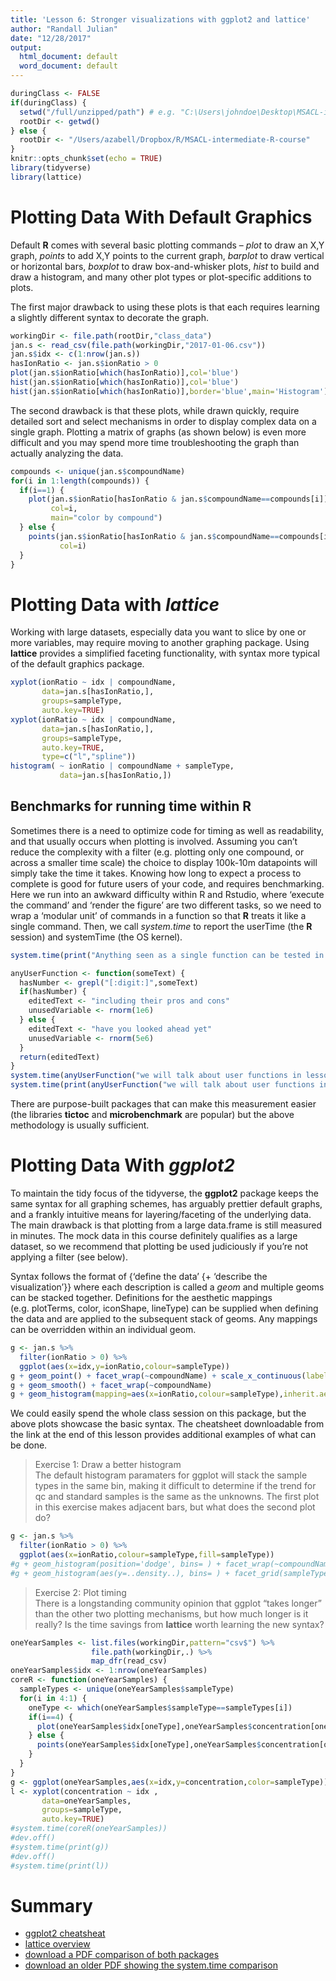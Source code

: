 ```yaml
---
title: 'Lesson 6: Stronger visualizations with ggplot2 and lattice'
author: "Randall Julian"
date: "12/28/2017"
output:
  html_document: default
  word_document: default
---
```


```r
duringClass <- FALSE
if(duringClass) {
  setwd("/full/unzipped/path") # e.g. "C:\Users\johndoe\Desktop\MSACL-intermediate-R-course-master"
  rootDir <- getwd()
} else {
  rootDir <- "/Users/azabell/Dropbox/R/MSACL-intermediate-R-course"
}
knitr::opts_chunk$set(echo = TRUE)
library(tidyverse)
library(lattice)
```

# Plotting Data With Default Graphics
Default **R** comes with several basic plotting commands -- *plot* to draw an X,Y graph, *points* to add X,Y points to the current graph, *barplot* to draw vertical or horizontal bars, *boxplot* to draw box-and-whisker plots, *hist* to build and draw a histogram, and many other plot types or plot-specific additions to plots.

The first major drawback to using these plots is that each requires learning a slightly different syntax to decorate the graph. 
```r
workingDir <- file.path(rootDir,"class_data")
jan.s <- read_csv(file.path(workingDir,"2017-01-06.csv"))
jan.s$idx <- c(1:nrow(jan.s))
hasIonRatio <- jan.s$ionRatio > 0
plot(jan.s$ionRatio[which(hasIonRatio)],col='blue')
hist(jan.s$ionRatio[which(hasIonRatio)],col='blue')
hist(jan.s$ionRatio[which(hasIonRatio)],border='blue',main='Histogram')
```

The second drawback is that these plots, while drawn quickly, require detailed sort and select mechanisms in order to display complex data on a single graph. Plotting a matrix of graphs (as shown below) is even more difficult and you may spend more time troubleshooting the graph than actually analyzing the data.
```r
compounds <- unique(jan.s$compoundName)
for(i in 1:length(compounds)) {
  if(i==1) {
    plot(jan.s$ionRatio[hasIonRatio & jan.s$compoundName==compounds[i]],
         col=i,
         main="color by compound")
  } else {
    points(jan.s$ionRatio[hasIonRatio & jan.s$compoundName==compounds[i]],
           col=i)
  }
}
```

# Plotting Data with *lattice*
Working with large datasets, especially data you want to slice by one or more variables, may require moving to another graphing package. Using **lattice** provides a simplified faceting functionality, with syntax more typical of the default graphics package.
```r
xyplot(ionRatio ~ idx | compoundName, 
       data=jan.s[hasIonRatio,], 
       groups=sampleType, 
       auto.key=TRUE)
xyplot(ionRatio ~ idx | compoundName, 
       data=jan.s[hasIonRatio,], 
       groups=sampleType, 
       auto.key=TRUE, 
       type=c("l","spline"))
histogram( ~ ionRatio | compoundName + sampleType, 
           data=jan.s[hasIonRatio,])
```

## Benchmarks for running time within **R**
Sometimes there is a need to optimize code for timing as well as readability, and that usually occurs when plotting is involved. Assuming you can't reduce the complexity with a filter (e.g. plotting only one compound, or across a smaller time scale) the choice to display 100k-10m datapoints will simply take the time it takes. Knowing how long to expect a process to complete is good for future users of your code, and requires benchmarking. Here we run into an awkward difficulty within R and Rstudio, where 'execute the command' and 'render the figure' are two different tasks, so we need to wrap a 'modular unit' of commands in a function so that **R** treats it like a single command. Then, we call *system.time* to report the userTime (the **R** session) and systemTime (the OS kernel).
```r
system.time(print("Anything seen as a single function can be tested in this way"))

anyUserFunction <- function(someText) {
  hasNumber <- grepl("[:digit:]",someText)
  if(hasNumber) {
    editedText <- "including their pros and cons"
    unusedVariable <- rnorm(1e6)
  } else {
    editedText <- "have you looked ahead yet"
    unusedVariable <- rnorm(5e6)
  }
  return(editedText)
}
system.time(anyUserFunction("we will talk about user functions in lesson 9"))
system.time(print(anyUserFunction("we will talk about user functions in lesson 9")))
```

There are purpose-built packages that can make this measurement easier (the libraries **tictoc** and **microbenchmark** are popular) but the above methodology is usually sufficient.

# Plotting Data With *ggplot2*
To maintain the tidy focus of the tidyverse, the **ggplot2** package keeps the same syntax for all graphing schemes, has arguably prettier default graphs, and a frankly intuitive means for layering/faceting of the underlying data. The main drawback is that plotting from a large data.frame is still measured in minutes. The mock data in this course definitely qualifies as a large dataset, so we recommend that plotting be used judiciously if you're not applying a filter (see below).

Syntax follows the format of {'define the data' {+ 'describe the visualization'}} where each description is called a *geom* and multiple geoms can be stacked together. Definitions for the aesthetic mappings (e.g. plotTerms, color, iconShape, lineType) can be supplied when defining the data and are applied to the subsequent stack of geoms. Any mappings can be overridden within an individual geom.
```r
g <- jan.s %>%
  filter(ionRatio > 0) %>%
  ggplot(aes(x=idx,y=ionRatio,colour=sampleType))
g + geom_point() + facet_wrap(~compoundName) + scale_x_continuous(labels=NULL)
g + geom_smooth() + facet_wrap(~compoundName)
g + geom_histogram(mapping=aes(x=ionRatio,colour=sampleType),inherit.aes=FALSE) + facet_wrap(~compoundName)
```

We could easily spend the whole class session on this package, but the above plots showcase the basic syntax. The cheatsheet downloadable from the link at the end of this lesson provides additional examples of what can be done.

> Exercise 1: Draw a better histogram  
> The default histogram paramaters for ggplot will stack the sample types in the same bin, making it difficult to determine if the trend for qc and standard samples is the same as the unknowns. The first plot in this exercise makes adjacent bars, but what does the second plot do? 

```r
g <- jan.s %>%
  filter(ionRatio > 0) %>%
  ggplot(aes(x=ionRatio,colour=sampleType,fill=sampleType))
#g + geom_histogram(position='dodge', bins= ) + facet_wrap(~compoundName)
#g + geom_histogram(aes(y=..density..), bins= ) + facet_grid(sampleType~compoundName)
```

> Exercise 2: Plot timing  
> There is a longstanding community opinion that ggplot "takes longer" than the other two plotting mechanisms, but how much longer is it really? Is the time savings from **lattice** worth learning the new syntax?

```r
oneYearSamples <- list.files(workingDir,pattern="csv$") %>%
                  file.path(workingDir,.) %>%
                  map_dfr(read_csv)
oneYearSamples$idx <- 1:nrow(oneYearSamples)
coreR <- function(oneYearSamples) {
  sampleTypes <- unique(oneYearSamples$sampleType)
  for(i in 4:1) {
    oneType <- which(oneYearSamples$sampleType==sampleTypes[i])
    if(i==4) {
      plot(oneYearSamples$idx[oneType],oneYearSamples$concentration[oneType],col=i)
    } else {
      points(oneYearSamples$idx[oneType],oneYearSamples$concentration[oneType],col=i)
    }
  }
}
g <- ggplot(oneYearSamples,aes(x=idx,y=concentration,color=sampleType)) + geom_point()
l <- xyplot(concentration ~ idx , 
       data=oneYearSamples, 
       groups=sampleType, 
       auto.key=TRUE)
#system.time(coreR(oneYearSamples))
#dev.off()
#system.time(print(g))
#dev.off()
#system.time(print(l))
```

# Summary
* [ggplot2 cheatsheat](https://www.rstudio.com/wp-content/uploads/2015/03/ggplot2-cheatsheet.pdf)
* [lattice overview](https://www.statmethods.net/advgraphs/trellis.html)
* [download a PDF comparison of both packages](http://www.londonr.org/download/?id=69)
* [download an older PDF showing the system.time comparison](https://learnr.files.wordpress.com/2009/08/latbook_time1.pdf)
